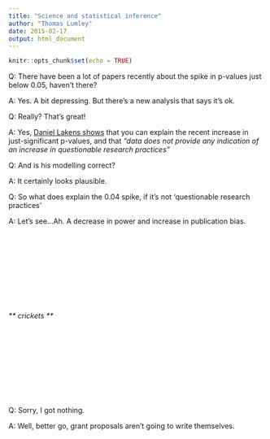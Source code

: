 ```yaml
---
title: "Science and statistical inference"
author: "Thomas Lumley"
date: 2015-02-17
output: html_document
---
```


```r
knitr::opts_chunk$set(echo = TRUE)
```
 Q: There have been a lot of papers recently about the spike in p-values just below 0.05, haven't there?

A: Yes. A bit depressing. But there's a new analysis that says it's ok.

Q: Really? That's great!

A: Yes, [Daniel Lakens shows](http://daniellakens.blogspot.nl/2015/02/a-peculiar-surge-of-incorrect.html?m=1) that you can explain the recent increase in just-significant p-values, and that _"data does not provide any indication of an increase in questionable research practices"_

Q: And is his modelling correct?

A: It certainly looks plausible.

Q: So what does explain the 0.04 spike, if it's not 'questionable research practices'

A: Let's see...Ah. A decrease in power and increase in publication bias.

\ 

\ 

\ 

\ 

\ 
  
 _\*\* crickets \*\*_

\ 

\ 

\ 

\ 

\ 
  

Q: Sorry, I got nothing.

A: Well, better go, grant proposals aren't going to write themselves.

